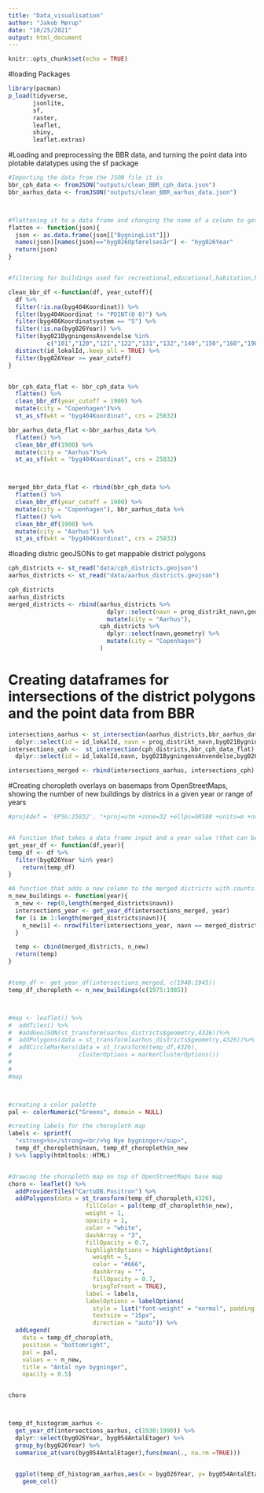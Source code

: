 ```yaml
---
title: "Data_visualisation"
author: "Jakob Mørup"
date: "10/25/2021"
output: html_document
---
```


```r
knitr::opts_chunk$set(echo = TRUE)
```

#loading Packages
```r
library(pacman)
p_load(tidyverse,
       jsonlite,
       sf,
       raster,
       leaflet,
       shiny,
       leaflet.extras)

```




#Loading and preprocessing the BBR data, and turning the point data into plotable datatypes using the sf package
```r
#Importing the data from the JSON file it is
bbr_cph_data <- fromJSON("outputs/clean_BBR_cph_data.json")
bbr_aarhus_data <- fromJSON("outputs/clean_BBR_aarhus_data.json")



#flattening it to a data frame and changing the name of a column to get rid of danish letters
flatten <- function(json){
  json <- as.data.frame(json[["BygningList"]])
  names(json)[names(json)=="byg026Opførelsesår"] <- "byg026Year"
  return(json)
}


#filtering for buildings used for recreational,educational,habitation,health, light- and service industry out discarding other buildings, refer to BBRkodelister20210322 for the complete list of codes

clean_bbr_df <-function(df, year_cutoff){
  df %>% 
  filter(!is.na(byg404Koordinat)) %>% 
  filter(byg404Koordinat != "POINT(0 0)") %>% 
  filter(byg406Koordinatsystem == "5") %>% 
  filter(!is.na(byg026Year)) %>% 
  filter(byg021BygningensAnvendelse %in% 
           c("101","120","121","122","131","132","140","150","160","190","321","322","324","331","332","333","334","339","421","422","429","431","432","433","439","441","532","533")) %>% 
  distinct(id_lokalId,.keep_all = TRUE) %>% 
  filter(byg026Year >= year_cutoff)
}


bbr_cph_data_flat <- bbr_cph_data %>%
  flatten() %>% 
  clean_bbr_df(year_cutoff = 1900) %>% 
  mutate(city = "Copenhagen")%>% 
  st_as_sf(wkt = "byg404Koordinat", crs = 25832)

bbr_aarhus_data_flat <-bbr_aarhus_data %>%
  flatten() %>% 
  clean_bbr_df(1900) %>% 
  mutate(city = "Aarhus")%>% 
  st_as_sf(wkt = "byg404Koordinat", crs = 25832)



merged_bbr_data_flat <- rbind(bbr_cph_data %>%
  flatten() %>% 
  clean_bbr_df(year_cutoff = 1900) %>% 
  mutate(city = "Copenhagen"), bbr_aarhus_data %>%
  flatten() %>% 
  clean_bbr_df(1900) %>% 
  mutate(city = "Aarhus")) %>% 
  st_as_sf(wkt = "byg404Koordinat", crs = 25832)

```

#loading distric geoJSONs to get mappable district polygons
```r

cph_districts <- st_read("data/cph_districts.geojson")
aarhus_districts <- st_read("data/aarhus_districts.geojson")

cph_districts
aarhus_districts
merged_districts <- rbind(aarhus_districts %>% 
                            dplyr::select(navn = prog_distrikt_navn,geometry) %>% 
                            mutate(city = "Aarhus"),
                          cph_districts %>% 
                            dplyr::select(navn,geometry) %>% 
                            mutate(city = "Copenhagen")
                          )
```

# Creating dataframes for intersections of the district polygons and the point data from BBR
```r
intersections_aarhus <- st_intersection(aarhus_districts,bbr_aarhus_data_flat) %>% 
  dplyr::select(id = id_lokalId, navn = prog_distrikt_navn,byg021BygningensAnvendelse,byg026Year,byg054AntalEtager,byg406Koordinatsystem,city,geometry)
intersections_cph <-  st_intersection(cph_districts,bbr_cph_data_flat) %>% 
  dplyr::select(id = id_lokalId,navn, byg021BygningensAnvendelse,byg026Year,byg054AntalEtager,byg406Koordinatsystem,city,geometry)

intersections_merged <- rbind(intersections_aarhus, intersections_cph)


```


#Creating choropleth overlays on basemaps from OpenStreetMaps, showing the number of new buildings by districs in a given year or range of years

```r
#proj4def = 'EPSG:25832', "+proj=utm +zone=32 +ellps=GRS80 +units=m +no_defs"


#A function that takes a data frame input and a year value (that can be a list/range of values) and returns a subset of the data frame where the year is in the input year(s)
get_year_df <- function(df,year){
temp_df <- df %>% 
  filter(byg026Year %in% year)
    return(temp_df)
}

#A function that adds a new column to the merged districts with counts of new buildings in each districts in that/those year(s) given a range of years, from the intersections data frame and returns the new dataframe
n_new_buildings <- function(year){
  n_new <- rep(0,length(merged_districts$navn))
  intersections_year <- get_year_df(intersections_merged, year)
  for (i in 1:length(merged_districts$navn)){
    n_new[i] <- nrow(filter(intersections_year, navn == merged_districts$navn[i]))
  }

  temp <- cbind(merged_districts, n_new)
  return(temp)
}


#temp_df <- get_year_df(intersections_merged, c(1940:1945))
temp_df_choropleth <- n_new_buildings(c(1975:1985))



#map <- leaflet() %>%
#  addTiles() %>% 
#  #addGeoJSON(st_transform(aarhus_districts$geometry,4326))%>% 
#  addPolygons(data = st_transform(aarhus_districts$geometry,4326))%>% 
#  addCircleMarkers(data = st_transform(temp_df,4326), 
#                   clusterOptions = markerClusterOptions())
#  
#
#map



#creating a color palette
pal <- colorNumeric("Greens", domain = NULL)

#creating labels for the choropleth map
labels <- sprintf(
  "<strong>%s</strong><br/>%g Nye bygninger</sup>",
  temp_df_choropleth$navn, temp_df_choropleth$n_new
) %>% lapply(htmltools::HTML)


#drawing the choropleth map on top of OpenStreetMaps base map
choro <- leaflet() %>% 
  addProviderTiles("CartoDB.Positron") %>% 
  addPolygons(data = st_transform(temp_df_choropleth,4326),
                      fillColor = pal(temp_df_choropleth$n_new),
                      weight = 1,
                      opacity = 1,
                      color = "white",
                      dashArray = "3",
                      fillOpacity = 0.7,
                      highlightOptions = highlightOptions(
                        weight = 5,
                        color = "#666",
                        dashArray = "",
                        fillOpacity = 0.7,
                        bringToFront = TRUE),
                      label = labels,
                      labelOptions = labelOptions(
                        style = list("font-weight" = "normal", padding = "3px 8px"),
                        textsize = "15px",
                        direction = "auto")) %>% 
  addLegend(
    data = temp_df_choropleth,
    position = "bottomright",
    pal = pal,
    values = ~ n_new,
    title = "Antal nye bygninger",
    opacity = 0.5)


choro




```



```r

temp_df_histogram_aarhus <- 
  get_year_df(intersections_aarhus, c(1930:1990)) %>%
  dplyr::select(byg026Year, byg054AntalEtager) %>% 
  group_by(byg026Year) %>% 
  summarise_at(vars(byg054AntalEtager),funs(mean(., na.rm =TRUE)))
  

  ggplot(temp_df_histogram_aarhus,aes(x = byg026Year, y= byg054AntalEtager))+
    geom_col()
  


```


